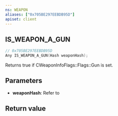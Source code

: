 ```yaml
---
ns: WEAPON
aliases: ["0x705BE297EEBDB95D"]
apiset: client
---
```

## IS_WEAPON_A_GUN

```c
// 0x705BE297EEBDB95D
Any IS_WEAPON_A_GUN(Hash weaponHash);
```

Returns true if CWeaponInfoFlags::Flags::Gun is set.

## Parameters
* **weaponHash**: Refer to <EmbeddedEnum name="eWeaponHash" />

## Return value
